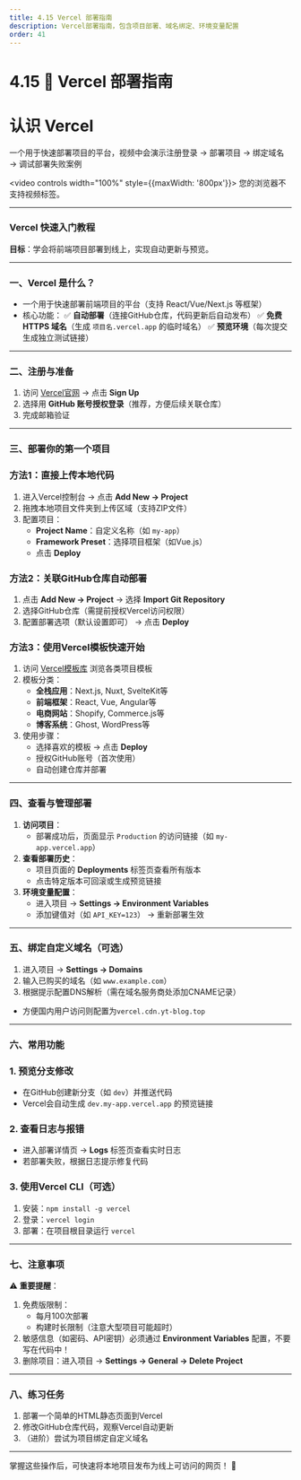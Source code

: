 ```yaml
---
title: 4.15 Vercel 部署指南
description: Vercel部署指南，包含项目部署、域名绑定、环境变量配置
order: 41
---
```


# 4.15 🚀 Vercel 部署指南

# 认识 Vercel

一个用于快速部署项目的平台，视频中会演示注册登录 → 部署项目 → 绑定域名 → 调试部署失败案例

<video controls width="100%" style={{maxWidth: '800px'}}>
  <source src="https://minio.xiaofeng.show/ai-code/4.15.mp4" type="video/mp4" />
  您的浏览器不支持视频标签。
</video>

---

### **Vercel 快速入门教程**

**目标**：学会将前端项目部署到线上，实现自动更新与预览。

---

### **一、Vercel 是什么？**

- 一个用于快速部署前端项目的平台（支持 React/Vue/Next.js 等框架）
- 核心功能：
✅ **自动部署**（连接GitHub仓库，代码更新后自动发布）
✅ **免费 HTTPS 域名**（生成 `项目名.vercel.app` 的临时域名）
✅ **预览环境**（每次提交生成独立测试链接）

---

### **二、注册与准备**

1. 访问 [Vercel官网](https://vercel.com/) → 点击 **Sign Up**
2. 选择用 **GitHub 账号授权登录**（推荐，方便后续关联仓库）
3. 完成邮箱验证

---

### **三、部署你的第一个项目**

### **方法1：直接上传本地代码**

1. 进入Vercel控制台 → 点击 **Add New → Project**
2. 拖拽本地项目文件夹到上传区域（支持ZIP文件）
3. 配置项目：
    - **Project Name**：自定义名称（如 `my-app`）
    - **Framework Preset**：选择项目框架（如Vue.js）
    - 点击 **Deploy**

### **方法2：关联GitHub仓库自动部署**

1. 点击 **Add New → Project** → 选择 **Import Git Repository**
2. 选择GitHub仓库（需提前授权Vercel访问权限）
3. 配置部署选项（默认设置即可） → 点击 **Deploy**

### **方法3：使用Vercel模板快速开始**

1. 访问 [Vercel模板库](https://vercel.com/templates) 浏览各类项目模板
2. 模板分类：
    - **全栈应用**：Next.js, Nuxt, SvelteKit等
    - **前端框架**：React, Vue, Angular等
    - **电商网站**：Shopify, Commerce.js等
    - **博客系统**：Ghost, WordPress等
3. 使用步骤：
    - 选择喜欢的模板 → 点击 **Deploy**
    - 授权GitHub账号（首次使用）
    - 自动创建仓库并部署

---

### **四、查看与管理部署**

1. **访问项目**：
    - 部署成功后，页面显示 `Production` 的访问链接（如 `my-app.vercel.app`）
2. **查看部署历史**：
    - 项目页面的 **Deployments** 标签页查看所有版本
    - 点击特定版本可回滚或生成预览链接
3. **环境变量配置**：
    - 进入项目 → **Settings → Environment Variables**
    - 添加键值对（如 `API_KEY=123`） → 重新部署生效

---

### **五、绑定自定义域名（可选）**

1. 进入项目 → **Settings → Domains**
2. 输入已购买的域名（如 `www.example.com`）
3. 根据提示配置DNS解析（需在域名服务商处添加CNAME记录）
- 方便国内用户访问则配置为`vercel.cdn.yt-blog.top`

---

### **六、常用功能**

### 1. **预览分支修改**

- 在GitHub创建新分支（如 `dev`）并推送代码
- Vercel会自动生成 `dev.my-app.vercel.app` 的预览链接

### 2. **查看日志与报错**

- 进入部署详情页 → **Logs** 标签页查看实时日志
- 若部署失败，根据日志提示修复代码

### 3. **使用Vercel CLI（可选）**

1. 安装：`npm install -g vercel`
2. 登录：`vercel login`
3. 部署：在项目根目录运行 `vercel`

---

### **七、注意事项**

⚠️ **重要提醒**：

1. 免费版限制：
    - 每月100次部署
    - 构建时长限制（注意大型项目可能超时）
2. 敏感信息（如密码、API密钥）必须通过 **Environment Variables** 配置，不要写在代码中！
3. 删除项目：进入项目 → **Settings → General → Delete Project**

---

### **八、练习任务**

1. 部署一个简单的HTML静态页面到Vercel
2. 修改GitHub仓库代码，观察Vercel自动更新
3. （进阶）尝试为项目绑定自定义域名

---

掌握这些操作后，可快速将本地项目发布为线上可访问的网页！ 🚀